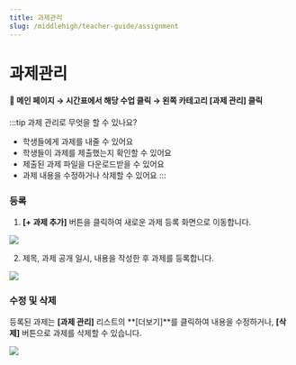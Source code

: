 ```yaml
---
title: 과제관리
slug: /middlehigh/teacher-guide/assignment
---
```



# 과제관리

#### 📍 메인 페이지 → 시간표에서 해당 수업 클릭 → 왼쪽 카테고리 [과제 관리] 클릭

:::tip 과제 관리로 무엇을 할 수 있나요?

- 학생들에게 과제를 내줄 수 있어요
- 학생들이 과제를 제출했는지 확인할 수 있어요
- 제출된 과제 파일을 다운로드받을 수 있어요
- 과제 내용을 수정하거나 삭제할 수 있어요
  :::

### 등록

1. **[+ 과제 추가]** 버튼을 클릭하여 새로운 과제 등록 화면으로 이동합니다.

<Image src="/img/kr/middlehigh/teacher/06-01.jpg" size="lg" />

2. 제목, 과제 공개 일시, 내용을 작성한 후 과제를 등록합니다.

<Image src="/img/kr/middlehigh/teacher/06-02.jpg" size="lg" />

### 수정 및 삭제

등록된 과제는 **[과제 관리]** 리스트의 **[더보기]**를 클릭하여 내용을 수정하거나, **[삭제]** 버튼으로 과제를 삭제할 수 있습니다.

<Image src="/img/kr/middlehigh/teacher/06-03.jpg" size="lg" />
